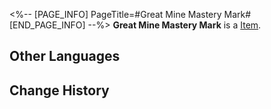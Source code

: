 <%-- [PAGE_INFO]
PageTitle=#Great Mine Mastery Mark#
[END_PAGE_INFO] --%>
{{Item Infobox
|title       = Great Mine Mastery Mark
|id          = 250404
|image       = Item Great Mine Mastery Mark.png
|type        = 
|invCategory = Missions
|rarity      = 3
|effect      = 
|description = In the game Aetherium Wars, the proof of passing the Victory Zone test can be obtained by collecting four Mastery Marks, which qualifies you to participate in the championship. The Victory Zone of Great Mine grants you this proof, signifying your victory against the formidable championship contender, Giovanni.
}}
{{Description|1=''"You are a player who knows how to enjoy!"''}}
'''Great Mine Mastery Mark''' is a [[Item]].

==Other Languages==
{{Other Languages
|en   = Great Mine Mastery Mark
|zhs  = 大矿区的资格徽章
|zht  = 大礦區的資格徽章
|ja   = 大鉱区の資格バッジ
|ko   = 큰 광산구역 자격 배지
|es   = Insignia de maestría de la mina principal
|fr   = Badge de maîtrise de la Grande mine
|ru   = Значок мастерства Большой шахты
|th   = ตราชัยชนะจาก Great Mine
|vi   = Huy Hiệu Tư Cách Khu Mỏ Khổng Lồ
|de   = Meisterschaftsmarke der Großen Mine
|id   = Lencana Kualifikasi Great Mine
|pt   = Marca de Maestria da Grande Mina
}}

==Change History==
{{Change History|2.0}}